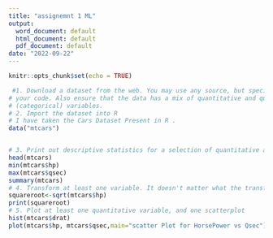 ---
title: "assignemnt 1 ML"
output:
  word_document: default
  html_document: default
  pdf_document: default
date: "2022-09-22"
---

```{r setup, include=FALSE}
knitr::opts_chunk$set(echo = TRUE)
```

```{r }
 #1. Download a dataset from the web. You may use any source, but specify the source in
# your code. Also ensure that the data has a mix of quantitative and qualitative
# (categorical) variables.
# 2. Import the dataset into R
# I have taken the Cars Dataset Present in R .
data("mtcars")


# 3. Print out descriptive statistics for a selection of quantitative and categorical variables.
head(mtcars)
min(mtcars$hp)
max(mtcars$qsec)
summary(mtcars)
# 4. Transform at least one variable. It doesn't matter what the transformation is.
squareroot<-sqrt(mtcars$hp)
print(squareroot)
# 5. Plot at least one quantitative variable, and one scatterplot
hist(mtcars$drat)
plot(mtcars$hp, mtcars$qsec,main="scatter Plot for HorsePower vs Qsec")
```